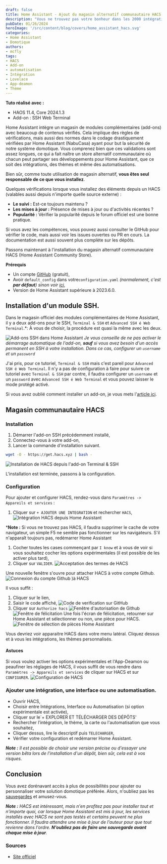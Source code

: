 ```yaml
---
draft: false
title: Home Assistant - Ajout du magasin alternatif communautaire HACS
description: "Vous ne trouvez pas votre bonheur dans les 2000 intégrations officielles, ou souhaitez simplement ajouter un thème. Installez le magasin communautaire de Home Assistant HACS."
pubDate: 01/26/2024
heroImage: '/src/content/blog/covers/home_assistant_hacs.svg'
categories: 
- Home Assistant
- Domotique
authors: 
- mcfly
tags:
- HACS
- Add-on
- automatisation
- Intégration
- Lovelace
- App-deamon
- Thème
---
```

**Tuto réalisé avec :**
* HAOS 11.4, Core 2024.1.3
* Add-on : SSH Web Terminal

Home Assistant intègre un magasin de modules complémentaires (add-ons) avec beaucoup de contenus vérifiés. 
Cela implique des règles de vérifications, mais aussi des normes dans le codage  drastiquement vérifiées par Home Assistant (NabuCasa) ayant pour but la sécurité de notre système domotique. 
Vous comprenez bien que ces validations sont assez longues, ce qui a fait naître un store alternatif communautaire où chacun peut partager ses développements pour Home Assistant, que ce soit des intégrations, des thèmes et même des automatisations.

Bien sûr, comme toute utilisation de magasin alternatif, **vous êtes seul responsable de ce que vous installez**.

Quelques vérifications lorsque vous installez des éléments depuis un HACS (valables aussi depuis n'importe quelle source externe) :
* **Le suivi :** Est-ce toujours maintenu ? 
* **Les mises à jour :** Présence de mises à jour ou d'activités récentes ?
* **Popularité :** Vérifier la popularité depuis le forum officiel est une bonne pratique.

Si vous avez les compétences, vous pouvez aussi consulter le GitHub pour vérifier le code, mais aussi voir les issues ouvertes ou PR en cours. La documentation est aussi souvent plus complète sur les dépôts.

Passons maintenant à l'installation du magasin alternatif communautaire HACS (Home Assistant Community Store).

**Prérequis**
* Un compte [GitHub](https://github.com/) (gratuit),
* Avoir `default_config` dans votre`configuration.yaml` *(normalement, c'est **par défaut**) sinon voir [ici](https://www.home-assistant.io/integrations/my/)*,
* Version de Home Assistant supérieure à 2023.6.0.

## Installation d'un module SSH.
Dans le magasin officiel des modules complémentaires de Home Assistant, il y a deux add-ons pour le SSH, `Terminal & SSH` et `Advanced SSH é Web Terminal`.*:
À vous de choisir, la procédure est quasi la même avec les deux.

![Add-ons SSH dans Home Assistant](./img/add-ons_ssh_home_assistant.png)
*Je vous conseille de ne pas activer le démarrage automatique de l'add-on, **sauf** si vous avez besoin d'un accès permanent en SSH à votre installation. Dans ce cas, configurer un `username` et un `password`*

J'ai pris, pour ce tutoriel, `Terminal & SSH` mais c'est pareil pour `Advanced SSH é Web Terminal`. 
Il n'y a pas de configuration à faire pour suivre ce tutoriel avec `Terminal & SSH` par contre, il faudra configurer un `username` et un `password` avec `Advanced SSH é Web Terminal` et vous pouvez laisser le mode protégé activé.

Si vous avez oublié comment installer un add-on, je vous mets l'[article ici](/blog/ha_addons/).

## Magasin communautaire HACS
### Installation
1. Démarrer l'add-on SSH précédemment installé,
1. Connectez-vous à votre add-on,
1. Lancer la commande d'installation suivant.

```bash
wget -O - https://get.hacs.xyz | bash -
```
![Installation de HACS depuis l'add-on Terminal & SSH](./img/terminal_ssh_hacs_installation_resultat.png)

L'installation est terminée, passons à la configuration.

### Configuration
Pour ajouter et configurer HACS, rendez-vous dans `Paramètres -> Appareils et services` :
1. Cliquer sur `+ AJOUTER UNE INTEGRATION` et rechercher `HACS`,
![Intégration HACS depuis Home Assistant](./img/integration_hacs_home_assistant.png)

***Note :** Si vous ne trouvez pas HACS, il faudra supprimer le cache de votre navigateur, un simple F5 ne semble pas fonctionner sur les navigateurs. S'il n'apparaît toujours pas, redémarrer Home Assistant

1. Cocher toutes les cases commençant par `I know` et à vous de voir si vous souhaitez cocher les options expérimentales (il est possible de les activer plus tard),
1. Cliquer sur `VALIDER`.
![Acceptation des termes de HACS](./img/hacs_fenetre_acceptation.png)

Une nouvelle fenêtre s'ouvre pour attacher HACS à votre compte Github. 
![Connexion du compte Github )à HACS](./img/hacs_code_github.png)

Il vous suffit :
1. Cliquer sur le lien,
1. Saisir le code affiché,
![Code de verification sur GitHub](./img/hacs_github_code.png)
1. Cliquer sur `Authorize hacs`
![Fenêtre d'autorisation de Github](./img/fenetre_authorisation_github.png)
![Fenêtre de félicitation](./img/fenetre_congratulation_github.png)
Une fois l'écran de félicitation, retourner sur Home Assistant et sélectionner ou non, une pièce pour HACS.
![Fenêtre de sélection de pièces Home Assistant](./img/selection_piece_home_assistant.png)


Vous devriez voir apparaitre HACS dans votre menu latéral. Cliquez dessus et à vous les intégrations, les thèmes personnalisés.

#### Astuces
Si vous voulez activer les options expérimentales et l'App-Deamon ou peaufiner les réglages de HACS, il vous suffit de vous rendre dans `Paramètres -> Appareils et services` de cliquer sur HACS et sur `CONFIGURER`.
![Configuration de HACS](./img/hacs_reglages.png)


### Ajouter une intégration, une interface ou une automatisation.

* Ouvrir HACS, 
* Choisir entre Intégrations, Interface ou Automatisation (si option expérimentale est activée),
* Cliquer sur le`+ EXPLORER ET TÉLÉCHARGER DES DÉPÔTS' 
* Rechercher l’intégration, le thème, la carte ou l'automatisation que vous souhaitez,
* Cliquer dessus, lire le descriptif puis `TELECHARGER`,
* Vérifier votre configuration et redémarrer Home Assistant.

***Note :** Il est possible de choisir une version précise ou d'essayer une version bêta lors de l'installation d'un dépôt, bien sûr, cela est à vos risques.*

## Conclusion
Vous avez dorénavant accès à plus de possibilités pour ajouter ou personnaliser votre solution domotique préférée. Alors, n'oubliez pas les [sauvegardes](/blog/ha_backups/) et amusez-vous.

***Note :** HACS est intéressant, mais n'en profitez pas pour installer tout et n'importe quoi, car lorsque Home Assistant est mis à jour, les services installés avec HACS ne sont pas testés et certains peuvent ne plus fonctionner. Il faudra attendre une mise à jour de l'auteur pour que tout revienne dans l'ordre. **N'oubliez pas de faire une sauvegarde avant chaque mise à jour**.*

### Sources
* [Site officiel](https://hacs.xyz/)